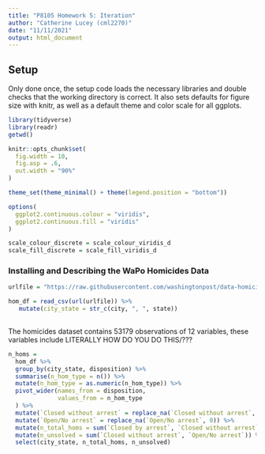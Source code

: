 ```yaml
---
title: "P8105 Homework 5: Iteration"
author: "Catherine Lucey (cml2270)"
date: "11/11/2021"
output: html_document
---
```


## Setup
Only done once, the setup code loads the necessary libraries and double checks that the working directory is correct. It also sets defaults for figure size with knitr, as well as a default theme and color scale for all ggplots.

```r
library(tidyverse)
library(readr)
getwd()

knitr::opts_chunk$set(
  fig.width = 10,
  fig.asp = .6,
  out.width = "90%"
)

theme_set(theme_minimal() + theme(legend.position = "bottom"))

options(
  ggplot2.continuous.colour = "viridis",
  ggplot2.continuous.fill = "viridis"
)

scale_colour_discrete = scale_colour_viridis_d
scale_fill_discrete = scale_fill_viridis_d

```

### Installing and Describing the WaPo Homicides Data

```r

urlfile = "https://raw.githubusercontent.com/washingtonpost/data-homicides/master/homicide-data.csv"

hom_df = read_csv(url(urlfile)) %>% 
   mutate(city_state = str_c(city, ", ", state))
  
```

The homicides dataset contains 53179 observations of 12 variables, these variables include LITERALLY HOW DO YOU DO THIS/???

```r

n_homs =
  hom_df %>% 
  group_by(city_state, disposition) %>%
  summarise(n_hom_type = n()) %>% 
  mutate(n_hom_type = as.numeric(n_hom_type)) %>% 
  pivot_wider(names_from = disposition,
              values_from = n_hom_type
  ) %>% 
  mutate(`Closed without arrest` = replace_na(`Closed without arrest`, 0)) %>% 
  mutate(`Open/No arrest` = replace_na(`Open/No arrest`, 0)) %>% 
  mutate(n_total_homs = sum(`Closed by arrest`, `Closed without arrest` , `Open/No arrest`)) %>% 
  mutate(n_unsolved = sum(`Closed without arrest`, `Open/No arrest`)) %>% 
  select(city_state, n_total_homs, n_unsolved)

```

